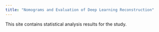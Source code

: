 ```yaml
---
title: "Nomograms and Evaluation of Deep Learning Reconstruction"
---
```


This site contains statistical analysis results for the study.

